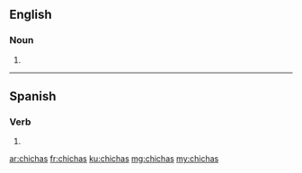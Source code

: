 {{also|chichás}}
==English==

===Noun===
{{head|en|noun plural form}}

# {{plural of|chicha|lang=en}}

----

==Spanish==

===Verb===
{{head|es|verb form}}

# {{es-verb form of|ending=ar|mood=indicative|tense=present|pers=2|formal=no|number=singular|chichar}}

[[ar:chichas]]
[[fr:chichas]]
[[ku:chichas]]
[[mg:chichas]]
[[my:chichas]]